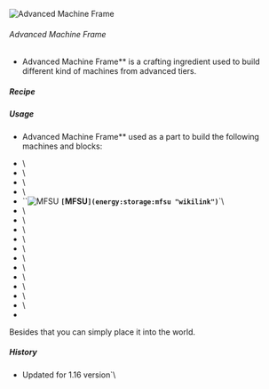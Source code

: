 ![Advanced Machine Frame](/mods/techreborn/advanced_machine_frame.png)


###### Advanced Machine Frame

- Advanced Machine Frame** is a crafting ingredient used to
        build different kind of machines from advanced tiers.

##### Recipe

<Recipe recipe=" input air techreborn:carbon_plate air input
techreborn:advanced_alloy_plate techreborn:basic_machine_frame
techreborn:advanced_alloy_plate input air techreborn:carbon_plate air
output techreborn:advanced_machine_frame "/>

##### Usage

- Advanced Machine Frame** used as a part to build the following
        machines and blocks:

* <Mcitem id="techreborn:superconductor_cable"/>\
* <Mcitem id="techreborn:assembly_machine"/>\
* <Mcitem id="techreborn:charge_o_mat"/>\
* <Mcitem id="techreborn:greenhouse_controller"/>\
* ``![MFSU](/mods/techreborn/high_voltage_su.png) **`[`MFSU`](energy:storage:mfsu "wikilink")`**`\
* <Mcitem id="techreborn:implosion_compressor"/>\
* <Mcitem id="techreborn:industrial_blast_furnace"/>\
* <Mcitem id="techreborn:industrial_centrifuge"/>\
* <Mcitem id="techreborn:industrial_electrolyzer"/>\
* <Mcitem id="techreborn:industrial_grinder"/>\
* <Mcitem id="techreborn:industrial_sawmill"/>\
* <Mcitem id="techreborn:advanced_machine_casing"/>\
* <Mcitem id="techreborn:industrial_machine_frame"/>\
* <Mcitem id="techreborn:computer_cube"/>\
* <Mcitem id="techreborn:ultimate_solar_panel"/>\
* <Mcitem id="techreborn:advanced_storage_unit"/>\
* <Mcitem id="techreborn:advanced_tank_unit"/>

Besides that you can simply place it into the world.

##### History

* Updated for 1.16 version`\
